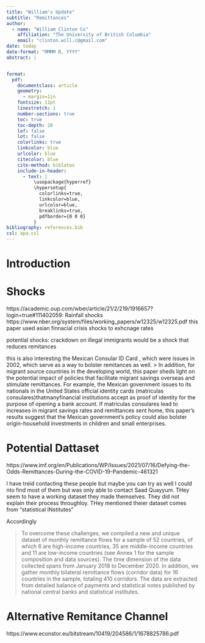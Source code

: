 ```yaml
---
title: "William's Update"
subtitle: "Remittances"
author: 
  - name: "William Clinton Co"
    affiliation: "The University of British Columbia"
    email: "clinton.will.c@gmail.com"
date: today
date-format: "MMMM D, YYYY"
abstract: |


format:
  pdf:
    documentclass: article
    geometry: 
      - margin=1in
    fontsize: 11pt
    linestretch: 1
    number-sections: true
    toc: true
    toc-depth: 10
    lof: false
    lot: false
    colorlinks: true
    linkcolor: blue
    urlcolor: blue
    citecolor: blue
    cite-method: biblatex
    include-in-header:
      - text: |
          \usepackage{hyperref}
          \hypersetup{
            colorlinks=true,
            linkcolor=blue,
            urlcolor=blue,
            breaklinks=true,
            pdfborder={0 0 0}
          }
bibliography: references.bib
csl: apa.csl
---
```


# Introduction


# Shocks

https://academic.oup.com/wber/article/21/2/219/1916657?login=true#111402059: Rainfall shocks
https://www.nber.org/system/files/working_papers/w12325/w12325.pdf this paper used asian finnacial crisis shocks to exhcnage rates

potential shocks: 
crackdown on illegal immigrants would be a shock that reduces remitances

this is also interesting the Mexican Consular ID Card , which were issues in 2002, which serve as a way to bolster remitances as well. 
> In addition, for migrant source countries in the developing world, this paper sheds light on the
 potential impact of policies that facilitate migrant savings overseas and stimulate remittances.
 For example, the Mexican government issues to its nationals in the United States official identity
 cards (matriculas consulares)thatmanyfinancial institutions accept as proof of identity for the
 purpose of opening a bank account. If matriculas consulares lead to increases in migrant savings
 rates and remittances sent home, this paper’s results suggest that the Mexican government’s
 policy could also bolster origin-household investments in children and small enterprises.



# Potential Dattaset

https://www.imf.org/en/Publications/WP/Issues/2021/07/16/Defying-the-Odds-Remittances-During-the-COVID-19-Pandemic-461321

I have treid contacting these people but maybe you can try as well I could nto find most of them but was only able to contact Saad Quayyum. THey seem to have a working dataset they made themselves. They did not explain their process throughloy. THey mentioned theier dataset comes from "statistical INstitutes" 

Accordingly 

> To overcome these challenges, we compiled a new and unique dataset of monthly remittance 
flows for a sample of 52 countries, of which 6 are high-income countries, 35 are middle-income 
countries and 11 are low-income countries (see Annex 1 for the sample composition and data 
sources). The time dimension of the data collected spans from January 2018 to December 2020. 
In addition, we gather monthly bilateral remittance flows (corridor data) for 16 countries in the 
sample, totaling 410 corridors. The data are extracted from detailed balance of payments and statistical notes published by 
national central banks and statistical institutes.


# Alternative Remitance Channel
https://www.econstor.eu/bitstream/10419/204586/1/1678825786.pdf
